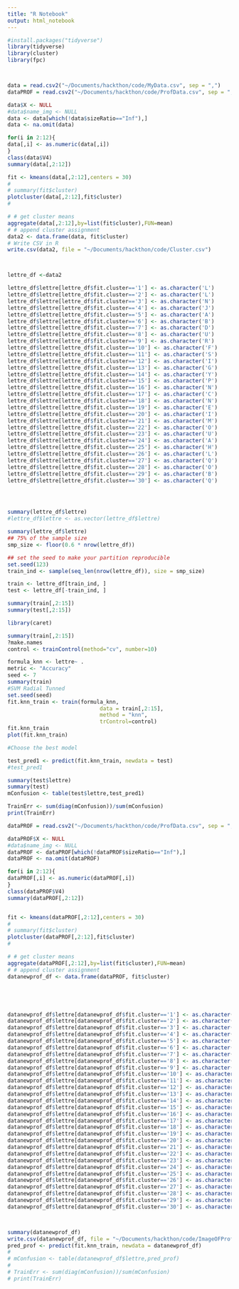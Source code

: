 ```yaml
---
title: "R Notebook"
output: html_notebook
---
```


```r
#install.packages("tidyverse")
library(tidyverse)
library(cluster)
library(fpc)



data = read.csv2("~/Documents/hackthon/code/MyData.csv", sep = ",")
dataPROF = read.csv2("~/Documents/hackthon/code/ProfData.csv", sep = ",")

data$X <- NULL
#data$name_img <- NULL
data <- data[which(!data$sizeRatio=="Inf"),]
data <- na.omit(data)

for(i in 2:12){
data[,i] <- as.numeric(data[,i])
}
class(data$V4)
summary(data[,2:12])

fit <- kmeans(data[,2:12],centers = 30)
#
# summary(fit$cluster)
plotcluster(data[,2:12],fit$cluster)
#

# # get cluster means
aggregate(data[,2:12],by=list(fit$cluster),FUN=mean)
# # append cluster assignment
data2 <- data.frame(data, fit$cluster)
# Write CSV in R
write.csv(data2, file = "~/Documents/hackthon/code/Cluster.csv")




```
```r


lettre_df <-data2

lettre_df$lettre[lettre_df$fit.cluster=='1'] <- as.character('L')
lettre_df$lettre[lettre_df$fit.cluster=='2'] <- as.character('L')
lettre_df$lettre[lettre_df$fit.cluster=='3'] <- as.character('N')
lettre_df$lettre[lettre_df$fit.cluster=='4'] <- as.character('J')
lettre_df$lettre[lettre_df$fit.cluster=='5'] <- as.character('A')
lettre_df$lettre[lettre_df$fit.cluster=='6'] <- as.character('B')
lettre_df$lettre[lettre_df$fit.cluster=='7'] <- as.character('D')
lettre_df$lettre[lettre_df$fit.cluster=='8'] <- as.character('U')
lettre_df$lettre[lettre_df$fit.cluster=='9'] <- as.character('R')
lettre_df$lettre[lettre_df$fit.cluster=='10'] <- as.character('F')
lettre_df$lettre[lettre_df$fit.cluster=='11'] <- as.character('S')
lettre_df$lettre[lettre_df$fit.cluster=='12'] <- as.character('I')
lettre_df$lettre[lettre_df$fit.cluster=='13'] <- as.character('G')
lettre_df$lettre[lettre_df$fit.cluster=='14'] <- as.character('Y')
lettre_df$lettre[lettre_df$fit.cluster=='15'] <- as.character('P')
lettre_df$lettre[lettre_df$fit.cluster=='16'] <- as.character('N')
lettre_df$lettre[lettre_df$fit.cluster=='17'] <- as.character('C')
lettre_df$lettre[lettre_df$fit.cluster=='18'] <- as.character('N')
lettre_df$lettre[lettre_df$fit.cluster=='19'] <- as.character('E')
lettre_df$lettre[lettre_df$fit.cluster=='20'] <- as.character('I')
lettre_df$lettre[lettre_df$fit.cluster=='21'] <- as.character('M')
lettre_df$lettre[lettre_df$fit.cluster=='22'] <- as.character('O')
lettre_df$lettre[lettre_df$fit.cluster=='23'] <- as.character('U')
lettre_df$lettre[lettre_df$fit.cluster=='24'] <- as.character('A')
lettre_df$lettre[lettre_df$fit.cluster=='25'] <- as.character('H')
lettre_df$lettre[lettre_df$fit.cluster=='26'] <- as.character('L')
lettre_df$lettre[lettre_df$fit.cluster=='27'] <- as.character('Q')
lettre_df$lettre[lettre_df$fit.cluster=='28'] <- as.character('O')
lettre_df$lettre[lettre_df$fit.cluster=='29'] <- as.character('B')
lettre_df$lettre[lettre_df$fit.cluster=='30'] <- as.character('Q')




summary(lettre_df$lettre)
#lettre_df$lettre <- as.vector(lettre_df$lettre)

summary(lettre_df$lettre)
## 75% of the sample size
smp_size <- floor(0.6 * nrow(lettre_df))

## set the seed to make your partition reproducible
set.seed(123)
train_ind <- sample(seq_len(nrow(lettre_df)), size = smp_size)

train <- lettre_df[train_ind, ]
test <- lettre_df[-train_ind, ]

summary(train[,2:15])
summary(test[,2:15])
```

```r
library(caret)

summary(train[,2:15])
?make.names
control <- trainControl(method="cv", number=10)

formula_knn <- lettre~ .
metric <- "Accuracy"
seed <- 7
summary(train)
#SVM Radial Tunned
set.seed(seed)
fit.knn_train <- train(formula_knn,
                             data = train[,2:15],
                             method = "knn",
                             trControl=control)
fit.knn_train
plot(fit.knn_train)

```

```r
#Choose the best model

test_pred1 <- predict(fit.knn_train, newdata = test)
#test_pred1
```

```r

summary(test$lettre)
summary(test)
mConfusion <- table(test$lettre,test_pred1)

TrainErr <- sum(diag(mConfusion))/sum(mConfusion)
print(TrainErr)

```

```r
dataPROF = read.csv2("~/Documents/hackthon/code/ProfData.csv", sep = ",")

dataPROF$X <- NULL
#data$name_img <- NULL
dataPROF <- dataPROF[which(!dataPROF$sizeRatio=="Inf"),]
dataPROF <- na.omit(dataPROF)

for(i in 2:12){
dataPROF[,i] <- as.numeric(dataPROF[,i])
}
class(dataPROF$V4)
summary(dataPROF[,2:12])


fit <- kmeans(dataPROF[,2:12],centers = 30)
#
# summary(fit$cluster)
plotcluster(dataPROF[,2:12],fit$cluster)
#

# # get cluster means
aggregate(dataPROF[,2:12],by=list(fit$cluster),FUN=mean)
# # append cluster assignment
datanewprof_df <- data.frame(dataPROF, fit$cluster)





datanewprof_df$lettre[datanewprof_df$fit.cluster=='1'] <- as.character('L')
datanewprof_df$lettre[datanewprof_df$fit.cluster=='2'] <- as.character('L')
datanewprof_df$lettre[datanewprof_df$fit.cluster=='3'] <- as.character('N')
datanewprof_df$lettre[datanewprof_df$fit.cluster=='4'] <- as.character('J')
datanewprof_df$lettre[datanewprof_df$fit.cluster=='5'] <- as.character('A')
datanewprof_df$lettre[datanewprof_df$fit.cluster=='6'] <- as.character('B')
datanewprof_df$lettre[datanewprof_df$fit.cluster=='7'] <- as.character('D')
datanewprof_df$lettre[datanewprof_df$fit.cluster=='8'] <- as.character('U')
datanewprof_df$lettre[datanewprof_df$fit.cluster=='9'] <- as.character('R')
datanewprof_df$lettre[datanewprof_df$fit.cluster=='10'] <- as.character('F')
datanewprof_df$lettre[datanewprof_df$fit.cluster=='11'] <- as.character('S')
datanewprof_df$lettre[datanewprof_df$fit.cluster=='12'] <- as.character('I')
datanewprof_df$lettre[datanewprof_df$fit.cluster=='13'] <- as.character('G')
datanewprof_df$lettre[datanewprof_df$fit.cluster=='14'] <- as.character('Y')
datanewprof_df$lettre[datanewprof_df$fit.cluster=='15'] <- as.character('P')
datanewprof_df$lettre[datanewprof_df$fit.cluster=='16'] <- as.character('N')
datanewprof_df$lettre[datanewprof_df$fit.cluster=='17'] <- as.character('C')
datanewprof_df$lettre[datanewprof_df$fit.cluster=='18'] <- as.character('N')
datanewprof_df$lettre[datanewprof_df$fit.cluster=='19'] <- as.character('E')
datanewprof_df$lettre[datanewprof_df$fit.cluster=='20'] <- as.character('I')
datanewprof_df$lettre[datanewprof_df$fit.cluster=='21'] <- as.character('M')
datanewprof_df$lettre[datanewprof_df$fit.cluster=='22'] <- as.character('O')
datanewprof_df$lettre[datanewprof_df$fit.cluster=='23'] <- as.character('U')
datanewprof_df$lettre[datanewprof_df$fit.cluster=='24'] <- as.character('A')
datanewprof_df$lettre[datanewprof_df$fit.cluster=='25'] <- as.character('H')
datanewprof_df$lettre[datanewprof_df$fit.cluster=='26'] <- as.character('L')
datanewprof_df$lettre[datanewprof_df$fit.cluster=='27'] <- as.character('Q')
datanewprof_df$lettre[datanewprof_df$fit.cluster=='28'] <- as.character('O')
datanewprof_df$lettre[datanewprof_df$fit.cluster=='29'] <- as.character('B')
datanewprof_df$lettre[datanewprof_df$fit.cluster=='30'] <- as.character('Q')



summary(datanewprof_df)
write.csv(datanewprof_df, file = "~/Documents/hackthon/code/ImageOFProf.csv")
pred_prof <- predict(fit.knn_train, newdata = datanewprof_df)
# 
# mConfusion <- table(datanewprof_df$lettre,pred_prof)
# 
# TrainErr <- sum(diag(mConfusion))/sum(mConfusion)
# print(TrainErr)
```

